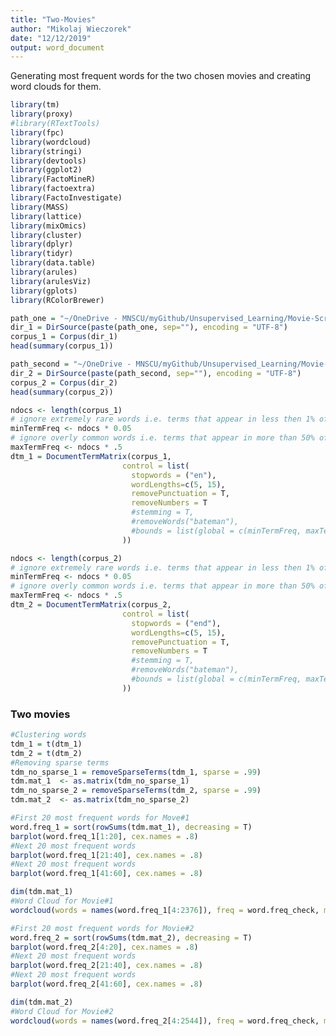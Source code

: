 ```yaml
---
title: "Two-Movies"
author: "Mikolaj Wieczorek"
date: "12/12/2019"
output: word_document
---
```


Generating most frequent words for the two chosen movies and creating word clouds for them.

```r
library(tm)
library(proxy)
#library(RTextTools)
library(fpc)   
library(wordcloud)
library(stringi)
library(devtools)
library(ggplot2)
library(FactoMineR)
library(factoextra)
library(FactoInvestigate)
library(MASS)
library(lattice)
library(mixOmics)
library(cluster)
library(dplyr)
library(tidyr)
library(data.table)
library(arules)
library(arulesViz)
library(gplots)
library(RColorBrewer)

```


```r
path_one = "~/OneDrive - MNSCU/myGithub/Unsupervised_Learning/Movie-Script-Unsupervised-Learning-Methods-Analyses/One_movie"
dir_1 = DirSource(paste(path_one, sep=""), encoding = "UTF-8")
corpus_1 = Corpus(dir_1)
head(summary(corpus_1))
```
```r
path_second = "~/OneDrive - MNSCU/myGithub/Unsupervised_Learning/Movie-Script-Unsupervised-Learning-Methods-Analyses/Second_movie"
dir_2 = DirSource(paste(path_second, sep=""), encoding = "UTF-8")
corpus_2 = Corpus(dir_2)
head(summary(corpus_2))
```

```r
ndocs <- length(corpus_1)
# ignore extremely rare words i.e. terms that appear in less then 1% of the documents
minTermFreq <- ndocs * 0.05
# ignore overly common words i.e. terms that appear in more than 50% of the documents
maxTermFreq <- ndocs * .5
dtm_1 = DocumentTermMatrix(corpus_1,
                         control = list(
                           stopwords = ("en"), 
                           wordLengths=c(5, 15),
                           removePunctuation = T,
                           removeNumbers = T
                           #stemming = T,
                           #removeWords("bateman"),
                           #bounds = list(global = c(minTermFreq, maxTermFreq))
                         ))
```

```r
ndocs <- length(corpus_2)
# ignore extremely rare words i.e. terms that appear in less then 1% of the documents
minTermFreq <- ndocs * 0.05
# ignore overly common words i.e. terms that appear in more than 50% of the documents
maxTermFreq <- ndocs * .5
dtm_2 = DocumentTermMatrix(corpus_2,
                         control = list(
                           stopwords = ("end"), 
                           wordLengths=c(5, 15),
                           removePunctuation = T,
                           removeNumbers = T
                           #stemming = T,
                           #removeWords("bateman"),
                           #bounds = list(global = c(minTermFreq, maxTermFreq))
                         ))
```


### Two movies
```r
#Clustering words
tdm_1 = t(dtm_1)
tdm_2 = t(dtm_2)
#Removing sparse terms
tdm_no_sparse_1 = removeSparseTerms(tdm_1, sparse = .99)
tdm.mat_1  <- as.matrix(tdm_no_sparse_1)
tdm_no_sparse_2 = removeSparseTerms(tdm_2, sparse = .99)
tdm.mat_2  <- as.matrix(tdm_no_sparse_2)
```


```r
#First 20 most frequent words for Move#1
word.freq_1 = sort(rowSums(tdm.mat_1), decreasing = T)
barplot(word.freq_1[1:20], cex.names = .8)
#Next 20 most frequent words
barplot(word.freq_1[21:40], cex.names = .8)
#Next 20 most frequent words
barplot(word.freq_1[41:60], cex.names = .8)
```

```r
dim(tdm.mat_1)
#Word Cloud for Movie#1
wordcloud(words = names(word.freq_1[4:2376]), freq = word.freq_check, min.freq = 100, col = rainbow(1000), max.words = 50)
```


```r
#First 20 most frequent words for Movie#2
word.freq_2 = sort(rowSums(tdm.mat_2), decreasing = T)
barplot(word.freq_2[4:20], cex.names = .8)
#Next 20 most frequent words
barplot(word.freq_2[21:40], cex.names = .8)
#Next 20 most frequent words
barplot(word.freq_2[41:60], cex.names = .8)
```

```r
dim(tdm.mat_2)
#Word Cloud for Movie#2
wordcloud(words = names(word.freq_2[4:2544]), freq = word.freq_check, min.freq = 100, col = rainbow(1000), max.words = 50)
```



